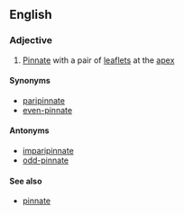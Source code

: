 ==English==

===Adjective===
#[[Pinnate]] with a pair of [[leaflet]]s at the [[apex]]

====Synonyms====
*[[paripinnate]]
*[[even-pinnate]]

====Antonyms====
*[[imparipinnate]]
*[[odd-pinnate]]

====See also====
*[[pinnate]]